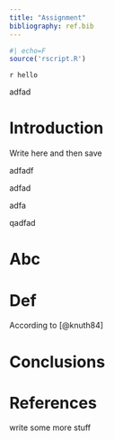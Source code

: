 ```yaml
---
title: "Assignment"
bibliography: ref.bib
---
```


```r
#| echo=F
source('rscript.R')
```

`r hello`

adfad

# Introduction

Write here and then save

adfadf

adfad

adfa

qadfad

# Abc

# Def

According to [@knuth84]

# Conclusions

# References

write some more stuff
